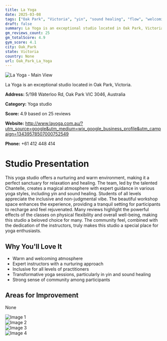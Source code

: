 ```yaml
---
title: La Yoga
date: 2025-03-08
tags: ["Oak Park", "Victoria", "yin", "sound healing", "flow", "welcoming", "nurturing", "Oak Park"]  
draft: false
summary: La Yoga is an exceptional studio located in Oak Park, Victoria.
gm_reviews_count: 25
gm_totalScore: 4.9
gym_score: 4.1
city: Oak_Park
state: Victoria
country: None
url: Oak_Park_La_Yoga
---
```


<div className="aspect-[16/9] relative my-8">
  <img 
    src="https://lh5.googleusercontent.com/p/AF1QipMHtOHe3gwPUU65kw73xFUGdJvyE9Z4MVhuLXtc=w1920-h1080-k-no"
    alt="La Yoga - Main View"
    className="object-cover absolute inset-0 w-full h-full rounded-lg"
  />
</div>

La Yoga is an exceptional studio located in Oak Park, Victoria.

**Address:** 5/198 Waterloo Rd, Oak Park VIC 3046, Australia

**Category:** Yoga studio

**Score:** 4.9 based on 25 reviews

**Website:** http://www.layoga.com.au/?utm_source=google&utm_medium=wix_google_business_profile&utm_campaign=13439578507000752549

**Phone:** +61 412 448 414

# Studio Presentation

This yoga studio offers a nurturing and warm environment, making it a perfect sanctuary for relaxation and healing. The team, led by the talented Chantelle, creates a magical atmosphere with expert guidance in various yoga styles, including yin and sound healing. Students of all levels appreciate the inclusive and non-judgmental vibe. The beautiful workshop space enhances the experience, providing a tranquil setting for participants to recharge and feel rejuvenated. Many reviews highlight the powerful effects of the classes on physical flexibility and overall well-being, making this studio a beloved choice for many. The community feel, combined with the dedication of the instructors, truly makes this studio a special place for yoga enthusiasts.

## Why You'll Love It

- Warm and welcoming atmosphere
- Expert instructors with a nurturing approach
- Inclusive for all levels of practitioners
- Transformative yoga sessions, particularly in yin and sound healing
- Strong sense of community among participants

## Areas for Improvement

None

<div className="grid grid-cols-1 xl:grid-cols-2 gap-4 my-8">
<div className="aspect-[4/3] relative"><img src="https://lh5.googleusercontent.com/p/AF1QipPLLX-h80qdrsrB8IXbf6L0j0oiTep56LEtwwfs=w1920-h1080-k-no" alt="Image 1" className="object-cover absolute inset-0 w-full h-full rounded-lg" /></div>
<div className="aspect-[4/3] relative"><img src="https://lh5.googleusercontent.com/p/AF1QipM1M5UbEeOHNTghX4vFalHAOgeSkM8VYxrIgXEq=w1920-h1080-k-no" alt="Image 2" className="object-cover absolute inset-0 w-full h-full rounded-lg" /></div>
<div className="aspect-[4/3] relative"><img src="https://lh5.googleusercontent.com/p/AF1QipOg_Y58Sut8oMoDpVGEo5Fkuw4KZWId7RiftIag=w1920-h1080-k-no" alt="Image 3" className="object-cover absolute inset-0 w-full h-full rounded-lg" /></div>
<div className="aspect-[4/3] relative"><img src="https://lh5.googleusercontent.com/p/AF1QipNVgKV0sDSgk2B966VDqZyv-1uXBeSjXO5Gz_0N=w1920-h1080-k-no" alt="Image 4" className="object-cover absolute inset-0 w-full h-full rounded-lg" /></div>
</div>